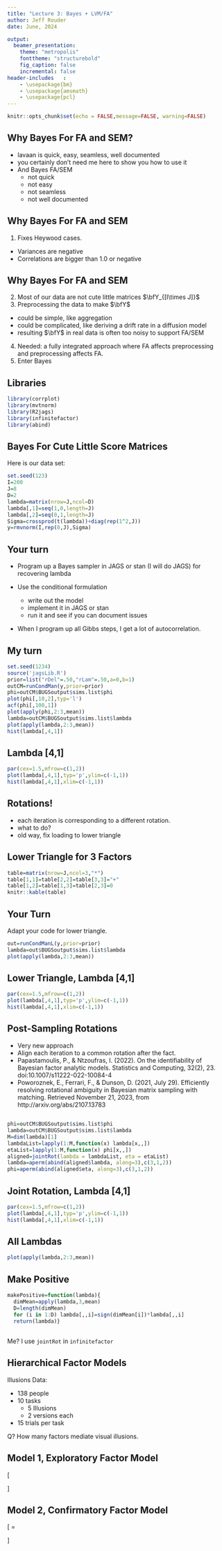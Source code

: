 ```yaml
---
title: "Lecture 3: Bayes + LVM/FA"
author: Jeff Rouder
date: June, 2024

output:
  beamer_presentation:
    theme: "metropolis"
    fonttheme: "structurebold"
    fig_caption: false
    incremental: false
header-includes   :
    - \usepackage{bm}
    - \usepackage{amsmath}
    - \usepackage{pcl}
---
```


```r
knitr::opts_chunk$set(echo = FALSE,message=FALSE, warning=FALSE)
```


## Why Bayes For FA and SEM?

- lavaan is quick, easy, seamless, well documented
- you certainly don't need me here to show you how to use it
- And Bayes FA/SEM
  + not quick
  + not easy
  + not seamless
  + not well documented
  
## Why Bayes For FA and SEM

1. Fixes Heywood cases.
  + Variances are negative
  + Correlations are bigger than 1.0 or negative
  
## Why Bayes For FA and SEM

2. Most of our data are not cute little matrices $\bfY_{[I\times J]}$
3. Preprocessing the data to make $\bfY$
  + could be simple, like aggregation
  + could be complicated, like deriving a drift rate in a diffusion model
  + resulting $\bfY$ in real data is often too noisy to support FA/SEM
4. Needed: a fully integrated approach where FA affects preprocessing and preprocessing affects FA.
5. Enter Bayes


## Libraries

```r
library(corrplot)
library(mvtnorm)
library(R2jags)
library(infinitefactor)
library(abind)
```
## Bayes For Cute Little Score Matrices

Here is our data set:

```r
set.seed(123)
I=200
J=8
D=2
lambda=matrix(nrow=J,ncol=D)
lambda[,1]=seq(1,0,length=J)
lambda[,2]=seq(0,1,length=J)
Sigma=crossprod(t(lambda))+diag(rep(1^2,J))
y=rmvnorm(I,rep(0,J),Sigma)
```

## Your turn

- Program up a Bayes sampler in JAGS or stan (I will do JAGS) for recovering lambda

- Use the conditional formulation 
  + write out the model
  + implement it in JAGS or stan
  + run it and see if you can document issues

- When I program up all Gibbs steps, I get a lot of autocorrelation.  

## My turn

```r
set.seed(1234)
source('jagsLib.R')
prior=list("rDel"=.50,"rLam"=.50,a=0,b=1)
outCM=runCondMan(y,prior=prior)
phi=outCM$BUGSoutput$sims.list$phi
plot(phi[,10,2],typ='l')
acf(phi[,100,1])
plot(apply(phi,2:3,mean))
lambda=outCM$BUGSoutput$sims.list$lambda
plot(apply(lambda,2:3,mean))
hist(lambda[,4,1])
```

## Lambda [4,1]

```r
par(cex=1.5,mfrow=c(1,2))
plot(lambda[,4,1],typ='p',ylim=c(-1,1))
hist(lambda[,4,1],xlim=c(-1,1))
```


## Rotations!

- each iteration is corresponding to a different rotation.
- what to do?
- old way, fix loading to lower triangle

## Lower Triangle for 3 Factors
```r
table=matrix(nrow=J,ncol=3,"*")
table[1,1]=table[2,2]=table[3,3]="+"
table[1,2]=table[1,3]=table[2,3]=0
knitr::kable(table)
```

## Your Turn

Adapt your code for lower triangle.

```r
out=runCondManL(y,prior=prior)
lambda=out$BUGSoutput$sims.list$lambda
plot(apply(lambda,2:3,mean))
```


## Lower Triangle, Lambda [4,1]

```r
par(cex=1.5,mfrow=c(1,2))
plot(lambda[,4,1],typ='p',ylim=c(-1,1))
hist(lambda[,4,1],xlim=c(-1,1))
```

## Post-Sampling Rotations

- Very new approach
- Align each iteration to a common rotation after the fact.
- Papastamoulis, P., & Ntzoufras, I. (2022). On the identifiability of Bayesian factor analytic models. Statistics and Computing, 32(2), 23. doi:10.1007/s11222-022-10084-4
- Poworoznek, E., Ferrari, F., & Dunson, D. (2021, July 29). Efficiently resolving rotational ambiguity in Bayesian matrix sampling with matching. Retrieved November 21, 2023, from http://arxiv.org/abs/2107.13783

##

```r
phi=outCM$BUGSoutput$sims.list$phi
lambda=outCM$BUGSoutput$sims.list$lambda
M=dim(lambda)[1]
lambdaList=lapply(1:M,function(x) lambda[x,,])
etaList=lapply(1:M,function(x) phi[x,,])
aligned=jointRot(lambda = lambdaList, eta = etaList)
lambda=aperm(abind(aligned$lambda, along=3),c(3,1,2))
phi=aperm(abind(aligned$eta, along=3),c(3,1,2))
```

## Joint Rotation, Lambda [4,1]

```r
par(cex=1.5,mfrow=c(1,2))
plot(lambda[,4,1],typ='p',ylim=c(-1,1))
hist(lambda[,4,1],xlim=c(-1,1))
```


## All Lambdas
```r
plot(apply(lambda,2:3,mean))
```

## Make Positive

```r
makePositive=function(lambda){
  dimMean=apply(lambda,3,mean)
  D=length(dimMean)
  for (i in 1:D) lambda[,,i]=sign(dimMean[i])*lambda[,,i]
  return(lambda)}
```

## 

Me? I use `jointRot` in `infinitefactor`

##  Hierarchical Factor Models

Illusions Data:

- 138 people
- 10 tasks
  +  5 Illusions
  + 2 versions each
- 15 trials per task

Q? How many factors mediate visual illusions.


## Model 1, Exploratory Factor Model
\[\begin{aligned}
Y_{ijk} | \theta_{ij} &\sim \mbox{N}(\theta_{ij},\tau^2_j)\\
\bftheta_i &\sim \mbox{N}_J(\bfmu,\;\bflambda\bflambda'+D(\bfdelta^2))
\end{aligned}
\]

## Model 2, Confirmatory Factor Model
\[
\bflambda=\begin{pmatrix}
\lambda_{11} & 0 & 0 & 0 & 0 & \lambda_{16} & \lambda_{17}\\
\lambda_{21} & 0 & 0 & 0 & 0 & \lambda_{26} & \lambda_{27}\\
0 &\lambda_{32}  & 0 & 0 & 0 & \lambda_{36} & \lambda_{37}\\
0 &\lambda_{42}  & 0 & 0 & 0 & \lambda_{46} & \lambda_{47}\\
0 & 0 &\lambda_{53} & 0 & 0 & \lambda_{56} & \lambda_{57}\\
0 & 0 &\lambda_{63} & 0 & 0 & \lambda_{66} & \lambda_{67}\\
0 & 0 & 0 & \lambda_{74} &0 & \lambda_{76} & \lambda_{77}\\
0 & 0 & 0 & \lambda_{84} &0 & \lambda_{86} & \lambda_{87}\\
0 & 0 & 0 & 0 & \lambda_{9,5}&\lambda_{96} & \lambda_{97}\\
0 & 0 & 0 & 0 & \lambda_{10,5}&\lambda_{10,6} & \lambda_{10,7}\\
\end{pmatrix}
\]

